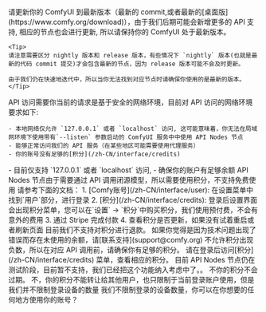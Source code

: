 <AccordionGroup>

  <Accordion title="为什么我找不到 API 节点？">
    请更新你的 ComfyUI 到最新版本（最新的 commit,或者最新的[桌面版](https://www.comfy.org/download)），由于我们后期可能会新增更多的 API 支持, 相应的节点也会进行更新, 所以请保持你的 ComfyUI 处于最新版本。

    <Tip>
    请注意需要区分 nightly 版本和 release 版本，有些情况下 `nightly` 版本(也就是最新的代码 commit 提交)才会包含最新的节点，因为 release 版本可能不会及时更新。
    
    由于我们仍在快速地迭代中，所以当你无法找到对应节点时请确保你使用的是最新的版本。
    </Tip>

  </Accordion>

  <Accordion title="为什么我无法使用 / 登录 API Nodes 节点？">
    API 访问需要你当前的请求是基于安全的网络环境，目前对 API 访问的网络环境要求如下:

    - 本地网络仅允许 `127.0.0.1` 或者 `localhost` 访问, 这可能意味着，你无法在局域网环境下使用带有`--listen` 参数启动的 ComfyUI 服务中中使用 API Nodes 节点
    - 能够正常访问我们的 API 服务（在某些地区可能需要使用代理服务）
    - 你的账号没有足够的[积分](/zh-CN/interface/credits)
  </Accordion>

 <Accordion title="为什么登录了还是无法使用或在使用时还会继续要求我登录？">
    - 目前仅支持 `127.0.0.1` 或者 `localhost` 访问,
    - 确保你的账户有足够余额
  </Accordion>

  <Accordion title="API Nodes 节点可以免费使用吗？">
    API Nodes 节点由于需要通过 API 调用闭源模型，所以需要使用积分，不支持免费使用
  </Accordion>

  <Accordion title="要如何购买积分？">
    请参考下面的文档：
    1. [Comfy账号](/zh-CN/interface/user): 在设置菜单中找到`用户`部分，进行登录
    2. [积分](/zh-CN/interface/credits): 登录后设置界面会出现积分菜单，您可以在`设置` → `积分`中购买积分，我们使用预付费，不会有意外的费用
    3. 通过 Stripe 完成付款
    4. 查看积分是否更新，如果没有试着重启或者刷新页面
  </Accordion>
  
  <Accordion title="未用完的积分支持退款吗？">
  目前我们不支持对积分进行退款。
  如果你觉得是因为技术问题出现了错误而存在未使用的余额，请[联系支持](support@comfy.org)
  </Accordion>

  <Accordion title="积分可以出现负数吗？">
  不允许积分出现负数，所以在对应 API 调用前，请确保你有足够的积分。
  </Accordion>

 <Accordion title="我可以在哪里查看使用量和花费？">
  请在登录后访问[积分](/zh-CN/interface/credits) 菜单，查看相应的积分。
  </Accordion>

  <Accordion title="支持使用自己的 API Key 吗？">
  目前 API Nodes 节点仍在测试阶段，目前暂不支持，我们已经把这个功能纳入考虑中了。。
  </Accordion>

 <Accordion title="积分会过期吗？">
  不你的积分不会过期。
  </Accordion>

  <Accordion title="积分可以转让或者共享吗？">
  不，你的积分不能转让给其他用户，也只限制于当前登录账户使用，但是我们并不限制登录设备的数量
  </Accordion>

   <Accordion title="我可以在不同设备间使用同一个账户吗？">
  我们不限制登录的设备数量，你可以在你想要的任何地方使用你的账号？
  </Accordion>

</AccordionGroup>